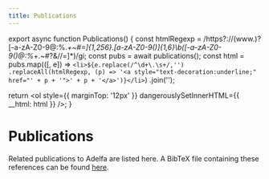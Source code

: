 ```yaml
---
title: Publications
---
```



export async function Publications() {
  const htmlRegexp = /https?:\/\/(www\.)?[-a-zA-Z0-9@:%._\+~#=]{1,256}\.[a-zA-Z0-9()]{1,6}\b([-a-zA-Z0-9()@:%_\+.~#?&//=]*)/gi;
  const pubs = await publications();
  const html = pubs.map(([, e]) => 
    `<li>${e.replace(/^\d+\.\s+/,'')
      .replaceAll(htmlRegexp, (p) => '<a style="text-decoration:underline;" href="' + p + '">' + p + '</a>')}</li>`)
      .join('');

  return <ol style={{ marginTop: '12px' }} dangerouslySetInnerHTML={{ __html: html }} />;
}

# Publications

Related publications to Adelfa are listed here. A BibTeX file containing these
references can be found [here](/pubs.bib).

<Publications />